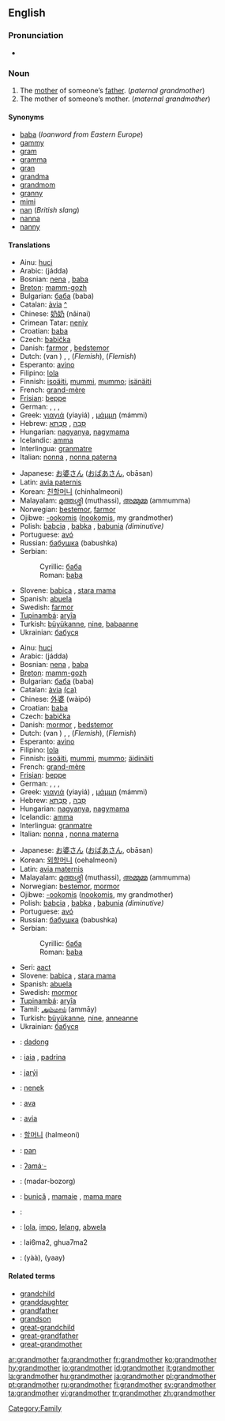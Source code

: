 ==English==

===Pronunciation===
*{{audio|en-us-grandmother.ogg|Audio (US)}}

===Noun===
{{en-noun}}

# The [[mother]] of someone’s [[father]]. (''paternal grandmother'')
# The mother of someone’s mother. (''maternal grandmother'')

====Synonyms====
* [[baba]] (''loanword from Eastern Europe'')
* [[gammy]]
* [[gram]]
* [[gramma]]
* [[gran]]
* [[grandma]]
* [[grandmom]]
* [[granny]]
* [[mimi]]
* [[nan]] (''British slang'')
* [[nanna]]
* [[nanny]]

====Translations====
{{trans-top|paternal grandmother}}
*Ainu: [[huci]]
*Arabic: {{ARchar|[[جدة]]}} (jádda) {{f}}
*Bosnian: [[nena#Bosnian|nena]] {{f}}, [[baba#Bosnian|baba]] {{f}}
*[[Breton]]: [[mamm-gozh]] {{f}}
*Bulgarian: [[баба]] (baba) {{f}}
*Catalan: [[àvia]] {{f}} [[:ca:àvia|^]]
*Chinese: [[奶奶]] (nǎinai)
*Crimean Tatar: [[neniy]]
*Croatian: [[baba#Croatian|baba]] {{f}}
*Czech: [[babička]] {{f}}
*Danish: [[farmor]] {{c}}, [[bedstemor]] {{c}}
*Dutch: {{t+|nl|grootmoeder}} (van {{t|nl|vaderszijde}}) {{f}}, {{t+|nl|oma|f|lang=Dutch}}, {{t|nl|bomma|f}} (''Flemish''), {{t|nl|bonbonneke|n}} (''Flemish'')
*Esperanto: [[avino]]
*Filipino: [[lola]]
*Finnish: [[isoäiti]], [[mummi]], [[mummo]]; [[isänäiti]]
*French: [[grand-mère]] {{f}}
*[[Frisian]]: [[beppe]] {{f}}
*German: {{t+|de|Großmutter|f}}, {{t|de|Omi|f}}, {{t+|de|Oma|f}}, {{t+|de|Großmutter}} {{t|de|väterlicherseits}}
*Greek: [[γιαγιά]] (yiayiá) {{f}}, [[μάμμη]] (mámmi) {{f}}
*Hebrew: [[סבה|סָבָה]] {{f}}, [[סבתא|סָבְתָא]] {{f}}
*Hungarian: [[nagyanya]], [[nagymama]]
*Icelandic: [[amma]]
*Interlingua: [[granmatre]]
*Italian: [[nonna]] {{f}}, [[nonna paterna]]
{{trans-mid}}
*Japanese: [[お婆さん]] ([[おばあさん]], obāsan)
*Latin: [[avia paternis]]
*Korean: [[친할머니]] (chinhalmeoni)
*Malayalam: [[മുത്തശ്ശി]] (muthassi), [[അമ്മുമ്മ]] (ammumma)
*Norwegian: [[bestemor]], [[farmor]]
*Ojibwe: [[-ookomis]] ([[nookomis]], my grandmother)
*Polish: [[babcia]] {{f}}, [[babka]] {{f}}, [[babunia]] {{f}} ''(diminutive)''
*Portuguese: [[avó]] {{f}}
*Russian: [[бабушка]] (babushka) {{f}}
*Serbian:
*:Cyrillic: [[баба#Serbian|баба]] {{f}}
*:Roman: [[baba#Serbian|baba]] {{f}}
*Slovene: [[babica]] {{f}}, [[stara mama]] {{f}}
*Spanish: [[abuela]] {{f}}
*Swedish: [[farmor]] {{c}}
*[[Tupinambá]]: [[aryîa]]
*Turkish: [[büyükanne]], [[nine]], [[babaanne]]
*Ukrainian: [[бабуся]] {{f}}
{{trans-bottom}}

{{trans-top|maternal grandmother}}
*Ainu: [[huci]]
*Arabic: {{ARchar|[[جدة]]}} (jádda) {{f}}
*Bosnian: [[nena#Bosnian|nena]] {{f}}, [[baba#Bosnian|baba]] {{f}}
*[[Breton]]: [[mamm-gozh]] {{f}}
*Bulgarian: [[баба]] (baba) {{f}}
*Catalan: [[àvia]] {{f}} [[:ca:àvia|(ca)]]
*Chinese: [[外婆]] (wàipó)
*Croatian: [[baba#Croatian|baba]] {{f}}
*Czech: [[babička]] {{f}}
*Danish: [[mormor]] {{c}}, [[bedstemor]] {{c}}
*Dutch: {{t+|nl|grootmoeder}} (van {{t|nl|moederszijde}}) {{f}}, {{t+|nl|oma|f|lang=Dutch}}, {{t|nl|bomma|f}} (''Flemish''), {{t|nl|bonbonneke|n}} (''Flemish'')
*Esperanto: [[avino]]
*Filipino: [[lola]]
*Finnish: [[isoäiti]], [[mummi]], [[mummo]]; [[äidinäiti]]
*French: [[grand-mère]] {{f}}
*[[Frisian]]: [[beppe]] {{f}}
*German: {{t+|de|Großmutter|f}}, {{t|de|Omi|f}}, {{t+|de|Oma|f}}, {{t+|de|Großmutter}} {{t|de|mütterlicherseits}} {{f}}
*Greek: [[γιαγιά]] (yiayiá) {{f}}, [[μάμμη]] (mámmi) {{f}}
*Hebrew: [[סבה|סָבָה]] {{f}}, [[סבתא|סָבְתָא]] {{f}}
*Hungarian: [[nagyanya]], [[nagymama]]
*Icelandic: [[amma]]
*Interlingua: [[granmatre]]
*Italian: [[nonna]] {{f}}, [[nonna materna]]
{{trans-mid}}
*Japanese: [[お婆さん]] ([[おばあさん]], obāsan)
*Korean: [[외할머니]] (oehalmeoni)
*Latin: [[avia maternis]]
*Malayalam: [[മുത്തശ്ശി]] (muthassi), [[അമ്മുമ്മ]] (ammumma)
*Norwegian: [[bestemor]], [[mormor]]
*Ojibwe: [[-ookomis]] ([[nookomis]], my grandmother)
*Polish: [[babcia]] {{f}}, [[babka]] {{f}}, [[babunia]] {{f}} ''(diminutive)''
*Portuguese: [[avó]] {{f}}
*Russian: [[бабушка]] (babushka) {{f}}
*Serbian:
*:Cyrillic: [[баба#Serbian|баба]] {{f}}
*:Roman: [[baba#Serbian|baba]] {{f}}
*Seri: [[aact]]
*Slovene: [[babica]] {{f}}, [[stara mama]] {{f}}
*Spanish: [[abuela]] {{f}}
*Swedish: [[mormor]] {{c}}
*[[Tupinambá]]: [[aryîa]]
*Tamil: [[அம்மாய்]] (ammāy)
*Turkish: [[büyükanne]], [[nine]], [[anneanne]]
*Ukrainian: [[бабуся]] {{f}}
{{trans-bottom}}

{{trans-top|Translations to be categorized}}
{{checktrans}}
*{{ttbc|Balinese}}: [[dadong]]
*{{ttbc|Catalan}}: [[iaia]] {{f}}, [[padrina]] {{f}}
*{{ttbc|Guaraní}}: [[jarýi]]
*{{ttbc|Indonesian}}: [[nenek]]
*{{ttbc|Interlingua}}: [[ava]]
*{{ttbc|Latin}}: [[avia]]
{{trans-mid}}
*{{ttbc|Korean}}: [[할머니]] (halmeoni)
*{{ttbc|Malay}}: [[pan]]
*{{ttbc|Central Sierra Miwok}}: [[ʔamáˑ-]]
*{{ttbc|Persian}}: {{FAchar|[[مادربزرگ]]}} (madar-bozorg)
*{{ttbc|Romanian}}: [[bunică]] {{f}}, [[mamaie]] {{f}}, [[mama mare]] {{f}}
*{{ttbc|Slovak}}: {{baba}} {{f}}
*{{ttbc|Tagalog}}: [[lola]], [[impo]], [[lelang]], [[abwela]]
*{{ttbc|Teochew}}: lai6ma2, ghua7ma2
*{{ttbc|Thai}}: {{THchar|[[ย่า]]}} (yàà), {{THchar|[[ยาย]]}} (yaay)
{{trans-bottom}}

====Related terms====
*[[grandchild]]
*[[granddaughter]]
*[[grandfather]]
*[[grandson]]
*[[great-grandchild]]
*[[great-grandfather]]
*[[great-grandmother]]

[[Category:Family]]

[[ar:grandmother]]
[[fa:grandmother]]
[[fr:grandmother]]
[[ko:grandmother]]
[[hy:grandmother]]
[[io:grandmother]]
[[id:grandmother]]
[[it:grandmother]]
[[la:grandmother]]
[[hu:grandmother]]
[[ja:grandmother]]
[[pl:grandmother]]
[[pt:grandmother]]
[[ru:grandmother]]
[[fi:grandmother]]
[[sv:grandmother]]
[[ta:grandmother]]
[[vi:grandmother]]
[[tr:grandmother]]
[[zh:grandmother]]